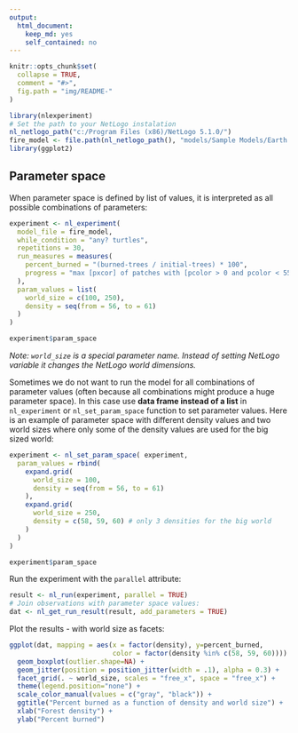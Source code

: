 ```yaml
---
output: 
  html_document: 
    keep_md: yes
    self_contained: no
---
```


```r
knitr::opts_chunk$set(
  collapse = TRUE,
  comment = "#>",
  fig.path = "img/README-"
)
```


```r
library(nlexperiment)
# Set the path to your NetLogo instalation
nl_netlogo_path("c:/Program Files (x86)/NetLogo 5.1.0/") 
fire_model <- file.path(nl_netlogo_path(), "models/Sample Models/Earth Science/Fire.nlogo")
library(ggplot2)
```


## Parameter space
When parameter space is defined by list of values, it is interpreted as 
all possible combinations of parameters:
```r
experiment <- nl_experiment(
  model_file = fire_model, 
  while_condition = "any? turtles",
  repetitions = 30,
  run_measures = measures(
    percent_burned = "(burned-trees / initial-trees) * 100",
    progress = "max [pxcor] of patches with [pcolor > 0 and pcolor < 55]"
  ),
  param_values = list(
    world_size = c(100, 250),
    density = seq(from = 56, to = 61)
  )
)

experiment$param_space
```


*Note: `world_size` is a special parameter name. Instead of setting NetLogo variable 
it changes the NetLogo world dimensions.*

Sometimes we do not want to run the model for all combinations of parameter values
(often because all combinations might produce a huge parameter space). 
In this case use **data frame instead of a list** in `nl_experiment` or 
`nl_set_param_space` function to set parameter values. 
Here is an example of parameter space with different density values and
two world sizes where only some of the density values are used for the big sized world:

```r
experiment <- nl_set_param_space( experiment,
  param_values = rbind(
    expand.grid(
      world_size = 100,
      density = seq(from = 56, to = 61)
    ),
    expand.grid(
      world_size = 250,
      density = c(58, 59, 60) # only 3 densities for the big world
    )
  )
)

experiment$param_space
```


Run the experiment with the `parallel` attribute:
```r
result <- nl_run(experiment, parallel = TRUE)
# Join observations with parameter space values:
dat <- nl_get_run_result(result, add_parameters = TRUE)
```

Plot the results - with world size as facets:
```r
ggplot(dat, mapping = aes(x = factor(density), y=percent_burned, 
                          color = factor(density %in% c(58, 59, 60)))) + 
  geom_boxplot(outlier.shape=NA) +
  geom_jitter(position = position_jitter(width = .1), alpha = 0.3) +
  facet_grid(. ~ world_size, scales = "free_x", space = "free_x") +
  theme(legend.position="none") +
  scale_color_manual(values = c("gray", "black")) +
  ggtitle("Percent burned as a function of density and world size") +
  xlab("Forest density") +
  ylab("Percent burned")

```


